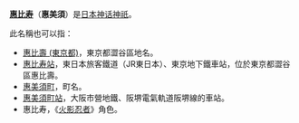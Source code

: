 '''[[惠比寿|惠比寿]]'''（'''惠美須'''）是[[日本神话|日本神话]][[神祇|神祇]]。

此名稱也可以指：
* [[惠比壽_(東京都)|惠比壽 (東京都)]]，東京都澀谷區地名。
* [[惠比寿站|惠比寿站]]，東日本旅客鐵道（JR東日本）、東京地下鐵車站，位於東京都澀谷區惠比壽。
* [[惠美須町|惠美須町]]，町名。
* [[惠美須町站|惠美須町站]]，大阪市營地鐵、阪堺電氣軌道阪堺線的車站。
* 惠比寿，《[[火影忍者|火影忍者]]》角色。

{{disambiguation|Cat=三字亞洲相關消歧義}}